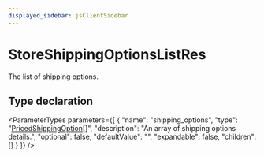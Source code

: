 ```yaml
---
displayed_sidebar: jsClientSidebar
---
```



# StoreShippingOptionsListRes

The list of shipping options.

## Type declaration

<ParameterTypes parameters={[
  {
    "name": "shipping_options",
    "type": "[PricedShippingOption](internal.PricedShippingOption.mdx)[]",
    "description": "An array of shipping options details.",
    "optional": false,
    "defaultValue": "",
    "expandable": false,
    "children": []
  }
]} />

